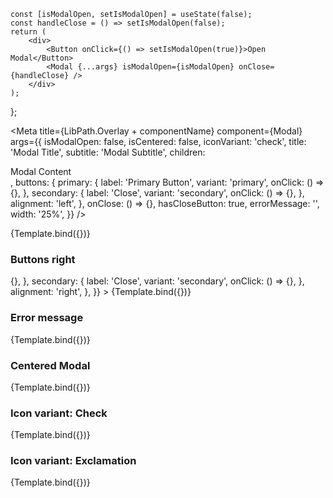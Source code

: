 
    const [isModalOpen, setIsModalOpen] = useState(false);
    const handleClose = () => setIsModalOpen(false);
    return (
        <div>
            <Button onClick={() => setIsModalOpen(true)}>Open Modal</Button>
            <Modal {...args} isModalOpen={isModalOpen} onClose={handleClose} />
        </div>
    );
};


<Meta
    title={LibPath.Overlay + componentName}
    component={Modal}
    args={{
        isModalOpen: false,
        isCentered: false,
        iconVariant: 'check',
        title: 'Modal Title',
        subtitle: 'Modal Subtitle',
        children: <div>Modal Content</div>,
        buttons: {
            primary: {
                label: 'Primary Button',
                variant: 'primary',
                onClick: () => {},
            },
            secondary: {
                label: 'Close',
                variant: 'secondary',
                onClick: () => {},
            },
            alignment: 'left',
        },
        onClose: () => {},
        hasCloseButton: true,
        errorMessage: '',
        width: '25%',
    }}
/>

<DocsPageHeader
    componentName={componentName}
    componentDescription="This component is used to create a popup-box which can contain interactive content."
    addImportantNote={false}
    variant="stable"
/>

<Canvas withToolbar>
    <Story name="Base">{Template.bind({})}</Story>
</Canvas>

<DocsPageBody addStories={true} />

### Buttons right

<Canvas>
    <Story
        name="Buttons right"
        args={{
            buttons: {
                primary: {
                    label: 'Primary Button',
                    variant: 'primary',
                    onClick: () => {},
                },
                secondary: {
                    label: 'Close',
                    variant: 'secondary',
                    onClick: () => {},
                },
                alignment: 'right',
            },
        }}
    >
        {Template.bind({})}
    </Story>
</Canvas>

### Error message

<Canvas>
    <Story
        name="Error message"
        args={{
            errorMessage: 'This is an error message',
        }}
    >
        {Template.bind({})}
    </Story>
</Canvas>

### Centered Modal

<Canvas>
    <Story
        name="Centered Modal"
        args={{
            isCentered: true,
        }}
    >
        {Template.bind({})}
    </Story>
</Canvas>

### Icon variant: Check

<Canvas>
    <Story
        name="Icon variant: Check"
        args={{
            iconVariant: 'check',
        }}
    >
        {Template.bind({})}
    </Story>
</Canvas>

### Icon variant: Exclamation

<Canvas>
    <Story
        name="Icon variant: Exclamation"
        args={{
            iconVariant: 'exclamation',
        }}
    >
        {Template.bind({})}
    </Story>
</Canvas>
